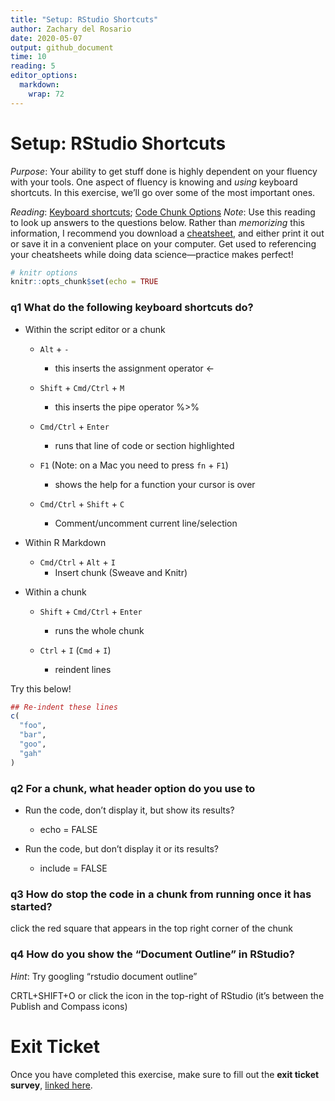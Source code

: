 ```yaml
---
title: "Setup: RStudio Shortcuts"
author: Zachary del Rosario
date: 2020-05-07
output: github_document
time: 10
reading: 5
editor_options: 
  markdown: 
    wrap: 72
---
```


# Setup: RStudio Shortcuts

*Purpose*: Your ability to get stuff done is highly dependent on your
fluency with your tools. One aspect of fluency is knowing and *using*
keyboard shortcuts. In this exercise, we'll go over some of the most
important ones.

*Reading*: [Keyboard
shortcuts](https://support.rstudio.com/hc/en-us/articles/200711853-Keyboard-Shortcuts);
[Code Chunk Options](https://rmarkdown.rstudio.com/lesson-3.html)
*Note*: Use this reading to look up answers to the questions below.
Rather than *memorizing* this information, I recommend you download a
[cheatsheet](https://rstudio.com/wp-content/uploads/2016/01/rstudio-IDE-cheatsheet.pdf),
and either print it out or save it in a convenient place on your
computer. Get used to referencing your cheatsheets while doing data
science---practice makes perfect!

```r
# knitr options
knitr::opts_chunk$set(echo = TRUE
```

### **q1** What do the following keyboard shortcuts do?

-   Within the script editor or a chunk

    -   `Alt` + `-`

        -   this inserts the assignment operator \<-

    -   `Shift` + `Cmd/Ctrl` + `M`

        -   this inserts the pipe operator %\>%

    -   `Cmd/Ctrl` + `Enter`

        -   runs that line of code or section highlighted

    -   `F1` (Note: on a Mac you need to press `fn` + `F1`)

        -   shows the help for a function your cursor is over

    -   `Cmd/Ctrl` + `Shift` + `C`

        -   Comment/uncomment current line/selection

-   Within R Markdown

    -   `Cmd/Ctrl` + `Alt` + `I`
        -   Insert chunk (Sweave and Knitr)

-   Within a chunk

    -   `Shift` + `Cmd/Ctrl` + `Enter`

        -   runs the whole chunk

    -   `Ctrl` + `I` (`Cmd` + `I`)

        -   reindent lines

Try this below!

```r
## Re-indent these lines
c(
  "foo",
  "bar",
  "goo",
  "gah"
)
```

### **q2** For a chunk, what header option do you use to

-   Run the code, don't display it, but show its results?

    -   echo = FALSE

-   Run the code, but don't display it or its results?

    -   include = FALSE

### **q3** How do stop the code in a chunk from running once it has started?

click the red square that appears in the top right corner of the chunk

### **q4** How do you show the "Document Outline" in RStudio?

*Hint*: Try googling "rstudio document outline"

CRTL+SHIFT+O or click the icon in the top-right of RStudio (it’s between
the Publish and Compass icons)

<!-- include-exit-ticket -->

# Exit Ticket

<!-- -------------------------------------------------- -->

Once you have completed this exercise, make sure to fill out the **exit
ticket survey**, [linked
here](https://docs.google.com/forms/d/e/1FAIpQLSeuq2LFIwWcm05e8-JU84A3irdEL7JkXhMq5Xtoalib36LFHw/viewform?usp=pp_url&entry.693978880=e-setup04-rstudio-shortcuts-assignment.Rmd).
